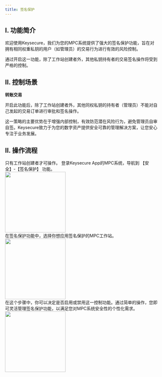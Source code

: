 ```yaml
---
title: 签名保护
---
```


## I. 功能简介

欢迎使用Keysecure，我们为您的MPC系统提供了强大的签名保护功能，旨在对拥有相同权重私钥的用户（如管理员）的交易行为进行有效的风险控制。

通过开启这一功能，除了工作站创建者外，其他私钥持有者的交易签名操作将受到严格的控制。


## II. 控制场景

**转账交易**

开启此功能后，除了工作站创建者外，其他同权私钥的持有者（管理员）不能对自己发起的交易订单进行审批和签名操作。

这一策略的主要优势在于增强内部控制，有效防范潜在风险行为，避免管理员自审自签。Keysecure致力于为您的数字资产提供安全可靠的管理解决方案，让您安心专注于业务发展。

## II. 操作流程
<Tip>
只有工作站创建者才可操作。
</Tip>

<Steps> 
<Step title="登录并打开签名保护"> 
登录Keysecure App的MPC系统，导航到 【安全】-【签名保护】 功能。
<div className="w-full flex items-center justify-center">
  <img src="/images/user-guide/safecn.png" width="200"/>
</div>

</Step> 
<Step title="选择适用策略的工作站"> 
在签名保护功能中，选择你想应用签名保护的MPC工作站。 
<div className="w-full flex items-center justify-center">
<img src="/images/user-guide/workspacelist.jpeg" width="200"/>
</div>

</Step> 

<Step title="配置签名保护"> 
在这个步骤中，你可以决定是否启用或禁用这一控制功能。通过简单的操作，您即可灵活管理签名保护功能，以满足您对MPC系统安全性的个性化需求。
 <div className="w-full flex items-center justify-center">
  <img src="/images/user-guide/signprotect.jpeg" width="200"/>
   </div>
    

</Step> 

</Steps>